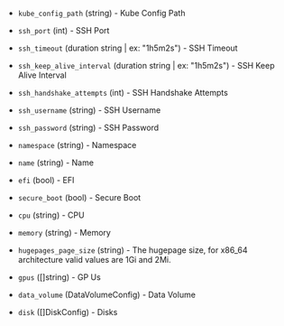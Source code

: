 <!-- Code generated from the comments of the Config struct in config.go; DO NOT EDIT MANUALLY -->

- `kube_config_path` (string) - Kube Config Path

- `ssh_port` (int) - SSH Port

- `ssh_timeout` (duration string | ex: "1h5m2s") - SSH Timeout

- `ssh_keep_alive_interval` (duration string | ex: "1h5m2s") - SSH Keep Alive Interval

- `ssh_handshake_attempts` (int) - SSH Handshake Attempts

- `ssh_username` (string) - SSH Username

- `ssh_password` (string) - SSH Password

- `namespace` (string) - Namespace

- `name` (string) - Name

- `efi` (bool) - EFI

- `secure_boot` (bool) - Secure Boot

- `cpu` (string) - CPU

- `memory` (string) - Memory

- `hugepages_page_size` (string) - The hugepage size, for x86_64 architecture valid values are 1Gi and 2Mi.

- `gpus` ([]string) - GP Us

- `data_volume` (DataVolumeConfig) - Data Volume

- `disk` ([]DiskConfig) - Disks

<!-- End of code generated from the comments of the Config struct in config.go; -->
